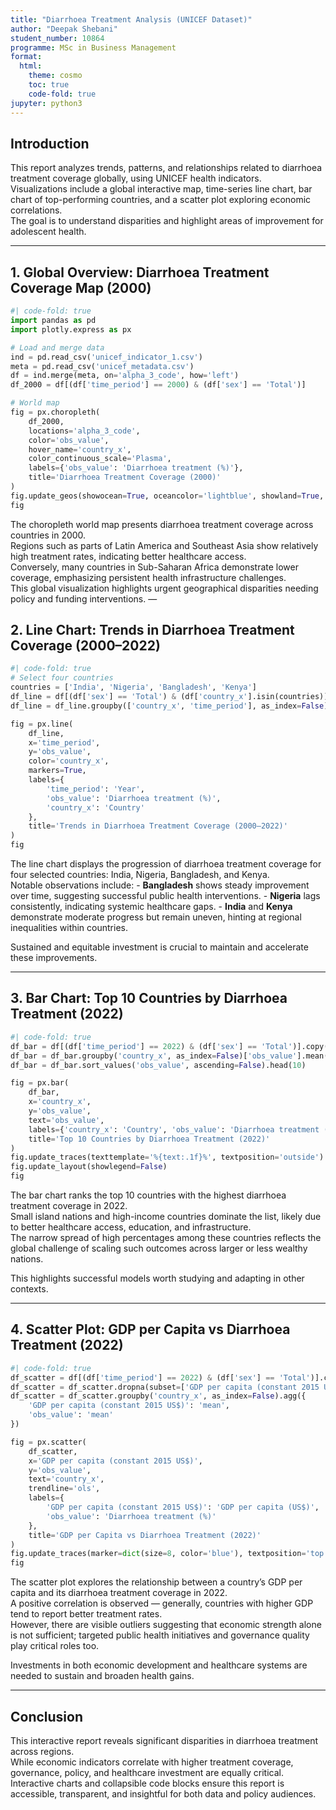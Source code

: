 ```yaml
---
title: "Diarrhoea Treatment Analysis (UNICEF Dataset)"
author: "Deepak Shebani"
student_number: 10864
programme: MSc in Business Management
format:
  html:
    theme: cosmo
    toc: true
    code-fold: true
jupyter: python3
---
```


## Introduction

This report analyzes trends, patterns, and relationships related to diarrhoea treatment coverage globally, using UNICEF health indicators.  
Visualizations include a global interactive map, time-series line chart, bar chart of top-performing countries, and a scatter plot exploring economic correlations.  
The goal is to understand disparities and highlight areas of improvement for adolescent health.

---

## 1. Global Overview: Diarrhoea Treatment Coverage Map (2000)

```python
#| code-fold: true
import pandas as pd
import plotly.express as px

# Load and merge data
ind = pd.read_csv('unicef_indicator_1.csv')
meta = pd.read_csv('unicef_metadata.csv')
df = ind.merge(meta, on='alpha_3_code', how='left')
df_2000 = df[(df['time_period'] == 2000) & (df['sex'] == 'Total')]

# World map
fig = px.choropleth(
    df_2000,
    locations='alpha_3_code',
    color='obs_value',
    hover_name='country_x',
    color_continuous_scale='Plasma',
    labels={'obs_value': 'Diarrhoea treatment (%)'},
    title='Diarrhoea Treatment Coverage (2000)'
)
fig.update_geos(showocean=True, oceancolor='lightblue', showland=True, landcolor='white')
fig

```
The choropleth world map presents diarrhoea treatment coverage across countries in 2000.  
Regions such as parts of Latin America and Southeast Asia show relatively high treatment rates, indicating better healthcare access.  
Conversely, many countries in Sub-Saharan Africa demonstrate lower coverage, emphasizing persistent health infrastructure challenges.  
This global visualization highlights urgent geographical disparities needing policy and funding interventions.
---

## 2. Line Chart: Trends in Diarrhoea Treatment Coverage (2000–2022)

```python
#| code-fold: true
# Select four countries
countries = ['India', 'Nigeria', 'Bangladesh', 'Kenya']
df_line = df[(df['sex'] == 'Total') & (df['country_x'].isin(countries))].copy()
df_line = df_line.groupby(['country_x', 'time_period'], as_index=False)['obs_value'].mean()

fig = px.line(
    df_line,
    x='time_period',
    y='obs_value',
    color='country_x',
    markers=True,
    labels={
        'time_period': 'Year',
        'obs_value': 'Diarrhoea treatment (%)',
        'country_x': 'Country'
    },
    title='Trends in Diarrhoea Treatment Coverage (2000–2022)'
)
fig
```

The line chart displays the progression of diarrhoea treatment coverage for four selected countries: India, Nigeria, Bangladesh, and Kenya.  
Notable observations include:
- **Bangladesh** shows steady improvement over time, suggesting successful public health interventions.
- **Nigeria** lags consistently, indicating systemic healthcare gaps.
- **India** and **Kenya** demonstrate moderate progress but remain uneven, hinting at regional inequalities within countries.

Sustained and equitable investment is crucial to maintain and accelerate these improvements.


---

## 3. Bar Chart: Top 10 Countries by Diarrhoea Treatment (2022)

```python
#| code-fold: true
df_bar = df[(df['time_period'] == 2022) & (df['sex'] == 'Total')].copy()
df_bar = df_bar.groupby('country_x', as_index=False)['obs_value'].mean()
df_bar = df_bar.sort_values('obs_value', ascending=False).head(10)

fig = px.bar(
    df_bar,
    x='country_x',
    y='obs_value',
    text='obs_value',
    labels={'country_x': 'Country', 'obs_value': 'Diarrhoea treatment (%)'},
    title='Top 10 Countries by Diarrhoea Treatment (2022)'
)
fig.update_traces(texttemplate='%{text:.1f}%', textposition='outside')
fig.update_layout(showlegend=False)
fig
```

The bar chart ranks the top 10 countries with the highest diarrhoea treatment coverage in 2022.  
Small island nations and high-income countries dominate the list, likely due to better healthcare access, education, and infrastructure.  
The narrow spread of high percentages among these countries reflects the global challenge of scaling such outcomes across larger or less wealthy nations.

This highlights successful models worth studying and adapting in other contexts.


---

## 4. Scatter Plot: GDP per Capita vs Diarrhoea Treatment (2022)

```python
#| code-fold: true
df_scatter = df[(df['time_period'] == 2022) & (df['sex'] == 'Total')].copy()
df_scatter = df_scatter.dropna(subset=['GDP per capita (constant 2015 US$)', 'obs_value'])
df_scatter = df_scatter.groupby('country_x', as_index=False).agg({
    'GDP per capita (constant 2015 US$)': 'mean',
    'obs_value': 'mean'
})

fig = px.scatter(
    df_scatter,
    x='GDP per capita (constant 2015 US$)',
    y='obs_value',
    text='country_x',
    trendline='ols',
    labels={
        'GDP per capita (constant 2015 US$)': 'GDP per capita (US$)',
        'obs_value': 'Diarrhoea treatment (%)'
    },
    title='GDP per Capita vs Diarrhoea Treatment (2022)'
)
fig.update_traces(marker=dict(size=8, color='blue'), textposition='top center')
fig
```

The scatter plot explores the relationship between a country's GDP per capita and its diarrhoea treatment coverage in 2022.  
A positive correlation is observed — generally, countries with higher GDP tend to report better treatment rates.  
However, there are visible outliers suggesting that economic strength alone is not sufficient; targeted public health initiatives and governance quality play critical roles too.

Investments in both economic development and healthcare systems are needed to sustain and broaden health gains.


---

## Conclusion

This interactive report reveals significant disparities in diarrhoea treatment across regions.  
While economic indicators correlate with higher treatment coverage, governance, policy, and healthcare investment are equally critical.  
Interactive charts and collapsible code blocks ensure this report is accessible, transparent, and insightful for both data and policy audiences.
